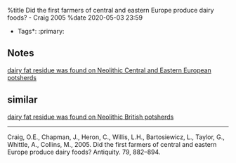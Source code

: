 %title Did the first farmers of central and eastern Europe produce dairy foods? - Craig 2005
%date 2020-05-03 23:59

*Tags*: :primary:

== Notes ==

[[125-dairy_fat_residue_was_found_on_neolithic_central_and_eastern_european_potsherds|dairy fat residue was found on Neolithic Central and Eastern European potsherds]]


== similar ==
[[14|dairy fat residue was found on Neolithic British potsherds]]


----
Craig, O.E., Chapman, J., Heron, C., Willis, L.H., Bartosiewicz, L., Taylor, G., Whittle, A., Collins, M., 2005. Did the first farmers of central and eastern Europe produce dairy foods? Antiquity. 79, 882–894.


